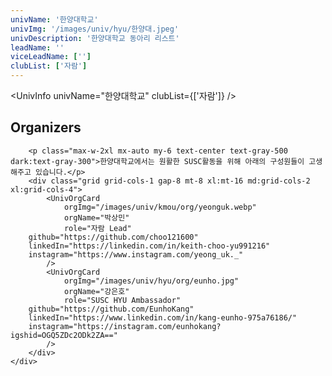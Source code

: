 ```yaml
---
univName: '한양대학교'
univImg: '/images/univ/hyu/한양대.jpeg'
univDescription: '한양대학교 동아리 리스트'
leadName: ''
viceLeadName: ['']
clubList: ['자람']
---
```




<UnivInfo
	univName="한양대학교"
	clubList={['자람']}
/>


<section class="bg-white dark:bg-gray-900">
	<div class="container px-6 py-10 mx-auto">
		<h1 class="text-2xl font-semibold text-center text-gray-800 capitalize lg:text-3xl dark:text-white">Organizers</h1>

		<p class="max-w-2xl mx-auto my-6 text-center text-gray-500 dark:text-gray-300">한양대학교에서는 원활한 SUSC활동을 위해 아래의 구성원들이 고생해주고 있습니다.</p>
		<div class="grid grid-cols-1 gap-8 mt-8 xl:mt-16 md:grid-cols-2 xl:grid-cols-4">
			<UnivOrgCard 
				orgImg="/images/univ/kmou/org/yeonguk.webp"
				orgName="박상민"
				role="자람 Lead"
        github="https://github.com/choo121600"
        linkedIn="https://linkedin.com/in/keith-choo-yu991216"
        instagram="https://www.instagram.com/yeong_uk._"
			/>
			<UnivOrgCard 
				orgImg="/images/univ/hyu/org/eunho.jpg"
				orgName="강은호"
				role="SUSC HYU Ambassador"
        github="https://github.com/EunhoKang"
        linkedIn="https://www.linkedin.com/in/kang-eunho-975a76186/"
        instagram="https://instagram.com/eunhokang?igshid=OGQ5ZDc2ODk2ZA=="
			/>
		</div>
	</div>
</section>